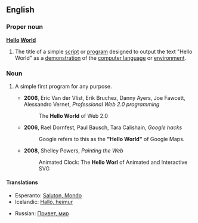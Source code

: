==English==

===Proper noun===
'''[[hello|Hello]] [[world|World]]'''

# {{programming}} The title of a simple [[script]] or [[program]] designed to output the text "Hello World" as a [[demonstration]] of the [[computer language]] or [[environment]].

===Noun===
{{en-noun|sg=[[hello|Hello]] [[world|World]]|-}}

# {{programming|by extension}} A simple first program for any purpose.
#* '''2006''', Eric Van der Vlist, Erik Bruchez, Danny Ayers, Joe Fawcett, Alessandro Vernet, ''Professional Web 2.0 programming‎''
#*: The '''Hello World''' of Web 2.0
#* '''2006''', Rael Dornfest, Paul Bausch, Tara Calishain, ''Google hacks‎''
#*: Google refers to this as the '''"Hello World"''' of Google Maps.
#* '''2008''', Shelley Powers, ''Painting the Web‎''
#*: Animated Clock: The '''Hello Worl''' of Animated and Interactive SVG

====Translations====
{{trans-top|Hello World}}
* Esperanto: [[Saluton, Mondo]]
* Icelandic: [[Halló, heimur]]
{{trans-mid}}
* Russian: [[Привет, мир]]
{{trans-bottom}}